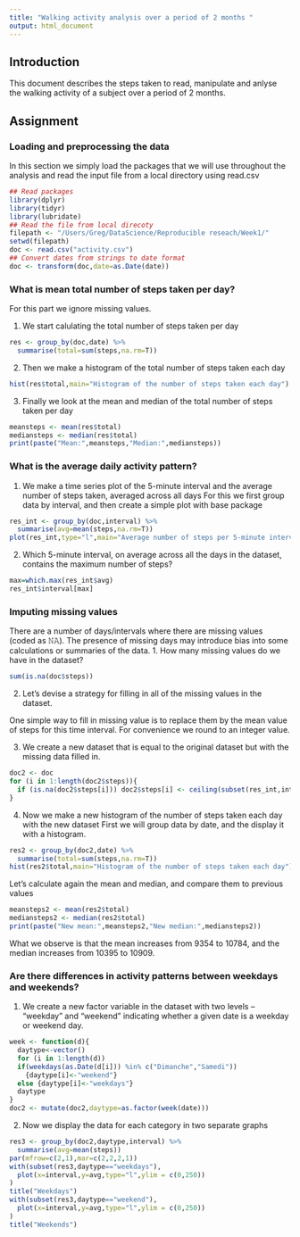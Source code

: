 ```yaml
---
title: "Walking activity analysis over a period of 2 months "
output: html_document
---
```



## Introduction
This document describes the steps taken to read, manipulate and anlyse the walking activity of a subject over a period of 2 months.


## Assignment
### Loading and preprocessing the data
In this section we simply load the packages that we will use throughout the analysis and read the input file from a local directory using read.csv

```r
## Read packages
library(dplyr)
library(tidyr)
library(lubridate)
## Read the file from local direcoty
filepath <- "/Users/Greg/DataScience/Reproducible reseach/Week1/"
setwd(filepath)
doc <- read.csv("activity.csv")
## Convert dates from strings to date format
doc <- transform(doc,date=as.Date(date))
```

### What is mean total number of steps taken per day?
For this part we ignore missing values.

1. We start calulating the total number of steps taken per day
```r
res <- group_by(doc,date) %>%
  summarise(total=sum(steps,na.rm=T))
```

2. Then we make a histogram of the total number of steps taken each day

```r
hist(res$total,main="Histogram of the number of steps taken each day")
```

3. Finally we look at the mean and median of the total number of steps taken per day
```r
meansteps <- mean(res$total)
mediansteps <- median(res$total)
print(paste("Mean:",meansteps,"Median:",mediansteps))
```


### What is the average daily activity pattern?
1. We make a time series plot of the 5-minute interval and the average number of steps taken, averaged across all days
For this we first group data by interval, and then create a simple plot with base package
```r
res_int <- group_by(doc,interval) %>%
  summarise(avg=mean(steps,na.rm=T))
plot(res_int,type="l",main="Average number of steps per 5-minute interval")
```

2. Which 5-minute interval, on average across all the days in the dataset, contains the maximum number of steps?
```r
max=which.max(res_int$avg)
res_int$interval[max]
```


### Imputing missing values
There are a number of days/intervals where there are missing values (coded as 𝙽𝙰). The presence of missing days may introduce bias into some calculations or summaries of the data.
1. How many missing values do we have in the dataset? 
```r
sum(is.na(doc$steps))
```
2. Let's devise a strategy for filling in all of the missing values in the dataset. 

One simple way to fill in missing value is to replace them by the mean value of steps for this time interval. For convenience we round to an integer value. 

3. We create a new dataset that is equal to the original dataset but with the missing data filled in.
```r
doc2 <- doc
for (i in 1:length(doc2$steps)){
  if (is.na(doc2$steps[i])) doc2$steps[i] <- ceiling(subset(res_int,interval==doc2$interval[i])$avg)
}
```
4. Now we make a new histogram of the number of steps taken each day with the new dataset
First we will group data by date, and the display it with a histogram.
```r
res2 <- group_by(doc2,date) %>%
  summarise(total=sum(steps,na.rm=T))
hist(res2$total,main="Histogram of the number of steps taken each day")
```

Let's calculate again the mean and median, and compare them to previous values
```r
meansteps2 <- mean(res2$total)
mediansteps2 <- median(res2$total)
print(paste("New mean:",meansteps2,"New median:",mediansteps2))
```
What we observe is that the mean increases from 9354 to 10784, and the median increases from 10395 to 10909.


### Are there differences in activity patterns between weekdays and weekends?
1. We create a new factor variable in the dataset with two levels – “weekday” and “weekend” indicating whether a given date is a weekday or weekend day.
```r
week <- function(d){
  daytype<-vector()
  for (i in 1:length(d))
  if(weekdays(as.Date(d[i])) %in% c("Dimanche","Samedi")) 
    {daytype[i]<-"weekend"} 
  else {daytype[i]<-"weekdays"}
  daytype
}
doc2 <- mutate(doc2,daytype=as.factor(week(date)))
```

2. Now we display the data for each category in two separate graphs
```r
res3 <- group_by(doc2,daytype,interval) %>%
  summarise(avg=mean(steps))
par(mfrow=c(2,1),mar=c(2,2,2,1))
with(subset(res3,daytype=="weekdays"),
  plot(x=interval,y=avg,type="l",ylim = c(0,250))
)
title("Weekdays")
with(subset(res3,daytype=="weekend"),
  plot(x=interval,y=avg,type="l",ylim = c(0,250))
)
title("Weekends")

```